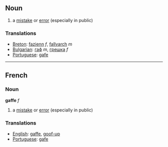==Noun==

# a [[mistake]] or [[error]] (especially in public)

===Translations===
*[[Breton]]: [[fazienn]] ''f'', [[fallvarch]] ''m''
*[[Bulgarian]]: [[гаф]] ''m'', [[грешка]] ''f''
*[[Portuguese]]: [[gafe]]

----

==French==

===Noun===
'''gaffe''' ''f''

# a [[mistake]] or [[error]] (especially in public)

===Translations===
*[[English]]: [[gaffe]], [[goof-up]]
*[[Portuguese]]: [[gafe]]